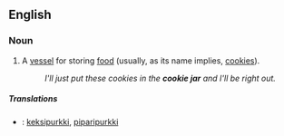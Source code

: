 ==English==

===Noun===
{{wikipedia}}
{{en-noun|sg=[[cookie]] [[jar]]}}

# A [[vessel]] for storing [[food]] (usually, as its name implies, [[cookie]]s).
#:''I'll just put these cookies in the '''cookie jar''' and I'll be right out.''

=====Translations=====
{{top}}
* {{fi}}: [[keksipurkki]], [[piparipurkki]]
{{mid}}
{{bottom}}